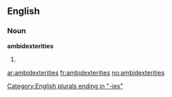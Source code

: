 ==English==

===Noun===
'''ambidexterities'''

# {{plural of|[[ambidexterity]]}}

[[Category:English plurals ending in "-ies"]]

[[ar:ambidexterities]]
[[fr:ambidexterities]]
[[no:ambidexterities]]
